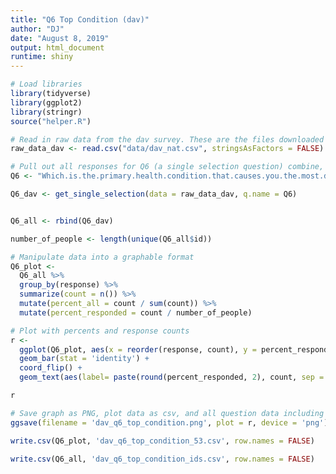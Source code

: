 ```yaml
---
title: "Q6 Top Condition (dav)"
author: "DJ"
date: "August 8, 2019"
output: html_document
runtime: shiny
---
```


```r
# Load libraries
library(tidyverse)
library(ggplot2)
library(stringr)
source("helper.R")
```

```r
# Read in raw data from the dav survey. These are the files downloaded from survey monkey saved as a .csv
raw_data_dav <- read.csv("data/dav_nat.csv", stringsAsFactors = FALSE)
```

```r
# Pull out all responses for Q6 (a single selection question) combine, then determine 'question n'
Q6 <- "Which.is.the.primary.health.condition.that.causes.you.the.most.distress...Please.select.one."

Q6_dav <- get_single_selection(data = raw_data_dav, q.name = Q6)


Q6_all <- rbind(Q6_dav)

number_of_people <- length(unique(Q6_all$id))
```

```r
# Manipulate data into a graphable format
Q6_plot <- 
  Q6_all %>%
  group_by(response) %>%
  summarize(count = n()) %>%
  mutate(percent_all = count / sum(count)) %>%
  mutate(percent_responded = count / number_of_people)
```

```r
# Plot with percents and response counts
r <- 
  ggplot(Q6_plot, aes(x = reorder(response, count), y = percent_responded)) +
  geom_bar(stat = 'identity') +
  coord_flip() +
  geom_text(aes(label= paste(round(percent_responded, 2), count, sep = "***")))

r
```

```r
# Save graph as PNG, plot data as csv, and all question data including response IDs as csv (save question n and N at end of plot file as "_x.x")
ggsave(filename = 'dav_q6_top_condition.png', plot = r, device = 'png')

write.csv(Q6_plot, 'dav_q6_top_condition_53.csv', row.names = FALSE)

write.csv(Q6_all, 'dav_q6_top_condition_ids.csv', row.names = FALSE)
```
